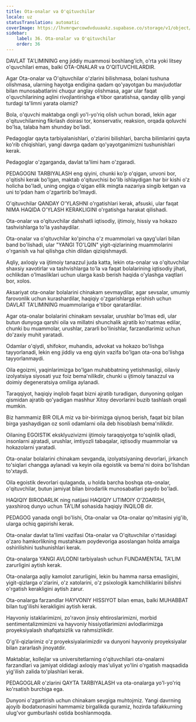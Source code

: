 ```yaml
---
title: Ota-onalar va O'qituvchilar
locale: uz
statusTranslation: automatic
coverImage: https://lhvmrqwrcowdvduuaukz.supabase.co/storage/v1/object/public/strapi-uploads/small_cover-educacion-fundamental.webp-2d51a7828a2b1309555be27f7e2a61a0.webp
sidebar:
    label: 36. Ota-onalar va O'qituvchilar
    order: 36
---
```

DAVLAT TA'LIMINING eng jiddiy muammosi boshlang'ich, o'rta yoki litsey o'quvchilari emas, balki OTA-ONALAR va O'QITUVCHILARDIR.

Agar Ota-onalar va O'qituvchilar o'zlarini bilishmasa, bolani tushuna olishmasa, ularning hayotga endigina qadam qo'yayotgan bu mavjudotlar bilan munosabatlarini chuqur anglay olishmasa, agar ular faqat o'quvchilarining aqlini rivojlantirishga e'tibor qaratishsa, qanday qilib yangi turdagi ta'limni yarata olamiz?

Bola, o'quvchi maktabga ongli yo'l-yo'riq olish uchun boradi, lekin agar o'qituvchilarning fikrlash doirasi tor, konservativ, reaksion, orqada qoluvchi bo'lsa, talaba ham shunday bo'ladi.

Pedagoglar qayta tarbiyalanishlari, o'zlarini bilishlari, barcha bilimlarini qayta ko'rib chiqishlari, yangi davrga qadam qo'yayotganimizni tushunishlari kerak.

Pedagoglar o'zgarganda, davlat ta'limi ham o'zgaradi.

PEDAGOGNI TARBIYALASH eng qiyini, chunki ko'p o'qigan, unvoni bor, o'qitishi kerak bo'lgan, maktab o'qituvchisi bo'lib ishlaydigan har bir kishi o'z holicha bo'ladi, uning ongiga o'qigan ellik mingta nazariya singib ketgan va uni to'pdan ham o'zgartirib bo'lmaydi.

O'qituvchilar QANDAY O'YLASHNI o'rgatishlari kerak, afsuski, ular faqat NIMA HAQIDA O'YLASH KERAKLIGINI o'rgatishga harakat qilishadi.

Ota-onalar va o'qituvchilar dahshatli iqtisodiy, ijtimoiy, hissiy va hokazo tashvishlarga to'la yashaydilar.

Ota-onalar va o'qituvchilar ko'pincha o'z muammolari va qayg'ulari bilan band bo'lishadi, ular "YANGI TO'LQIN" yigit-qizlarining muammolarini o'rganish va hal qilishga chin dildan qiziqishmaydi.

Aqliy, axloqiy va ijtimoiy tanazzul juda katta, lekin ota-onalar va o'qituvchilar shaxsiy xavotirlar va tashvishlarga to'la va faqat bolalarining iqtisodiy jihati, ochlikdan o'lmasliklari uchun ularga kasb berish haqida o'ylashga vaqtlari bor, xolos.

Aksariyat ota-onalar bolalarini chinakam sevmaydilar, agar sevsalar, umumiy farovonlik uchun kurashardilar, haqiqiy o'zgarishlarga erishish uchun DAVLAT TA'LIMINING muammolariga e'tibor qaratardilar.

Agar ota-onalar bolalarini chinakam sevsalar, urushlar bo'lmas edi, ular butun dunyoga qarshi oila va millatni shunchalik ajratib ko'rsatmas edilar, chunki bu muammolar, urushlar, zararli bo'linishlar, farzandlarimiz uchun do'zaxiy muhit yaratadi.

Odamlar o'qiydi, shifokor, muhandis, advokat va hokazo bo'lishga tayyorlanadi, lekin eng jiddiy va eng qiyin vazifa bo'lgan ota-ona bo'lishga tayyorlanmaydi.

Oila egoizmi, yaqinlarimizga bo'lgan muhabbatning yetishmasligi, oilaviy izolyatsiya siyosati yuz foiz bema'nilikdir, chunki u ijtimoiy tanazzul va doimiy degeneratsiya omiliga aylanadi.

Taraqqiyot, haqiqiy inqilob faqat bizni ajratib turadigan, dunyoning qolgan qismidan ajratib qo'yadigan mashhur Xitoy devorlarini buzib tashlash orqali mumkin.

Biz hammamiz BIR OILA miz va bir-birimizga qiynoq berish, faqat biz bilan birga yashaydigan oz sonli odamlarni oila deb hisoblash bema'nilikdir.

Oilaning EGOISTIK eksklyuzivizmi ijtimoiy taraqqiyotga to'sqinlik qiladi, insonlarni ajratadi, urushlar, imtiyozli tabaqalar, iqtisodiy muammolar va hokazolarni yaratadi.

Ota-onalar bolalarini chinakam sevganda, izolyatsiyaning devorlari, jirkanch to'siqlari changga aylanadi va keyin oila egoistik va bema'ni doira bo'lishdan to'xtaydi.

Oila egoistik devorlari qulaganda, u holda barcha boshqa ota-onalar, o'qituvchilar, butun jamiyat bilan birodarlik munosabatlari paydo bo'ladi.

HAQIQIY BIRODARLIK ning natijasi HAQIQIY IJTIMOIY O'ZGARISH, yaxshiroq dunyo uchun TA'LIM sohasida haqiqiy INQILOB dir.

PEDAGOG yanada ongli bo'lishi, Ota-onalar va Ota-onalar qo'mitasini yig'ib, ularga ochiq gapirishi kerak.

Ota-onalar davlat ta'limi vazifasi Ota-onalar va O'qituvchilar o'rtasidagi o'zaro hamkorlikning mustahkam poydevoriga asoslangan holda amalga oshirilishini tushunishlari kerak.

Ota-onalarga YANGI AVLODNI tarbiyalash uchun FUNDAMENTAL TA'LIM zarurligini aytish kerak.

Ota-onalarga aqliy kamolot zarurligini, lekin bu hamma narsa emasligini, yigit-qizlarga o'zlarini, o'z xatolarini, o'z psixologik kamchiliklarini bilishni o'rgatish kerakligini aytish zarur.

Ota-onalarga farzandlar HAYVONIY HISSIYOT bilan emas, balki MUHABBAT bilan tug'ilishi kerakligini aytish kerak.

Hayvoniy istaklarimizni, zo'ravon jinsiy ehtiroslarimizni, morbid sentimentalizmimizni va hayvoniy hissiyotlarimizni avlodlarimizga proyeksiyalash shafqatsizlik va rahmsizlikdir.

O'g'il-qizlarimiz o'z proyeksiyalarimizdir va dunyoni hayvoniy proyeksiyalar bilan zararlash jinoyatdir.

Maktablar, kollejlar va universitetlarning o'qituvchilari ota-onalarni farzandlari va jamiyat oldidagi axloqiy mas'uliyat yo'lini o'rgatish maqsadida yig'ilish zalida to'plashlari kerak.

PEDAGOGLAR o'zlarini QAYTA TARBIYALASH va ota-onalarga yo'l-yo'riq ko'rsatish burchiga ega.

Dunyoni o'zgartirish uchun chinakam sevgiga muhtojmiz. Yangi davrning ajoyib ibodatxonasini hammamiz birgalikda quramiz, hozirda tafakkurning ulug'vor gumburlashi ostida boshlanmoqda.

